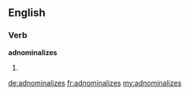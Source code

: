 ==English==

===Verb===
'''adnominalizes'''

# {{en-third-person singular of|adnominalize}}

[[de:adnominalizes]]
[[fr:adnominalizes]]
[[my:adnominalizes]]